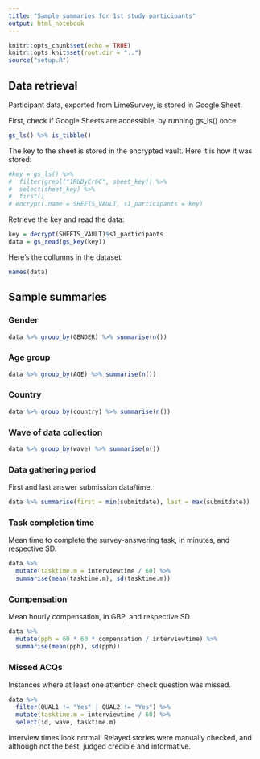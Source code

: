 ```yaml
---
title: "Sample summaries for 1st study participants"
output: html_notebook
---
```

```r
knitr::opts_chunk$set(echo = TRUE)
knitr::opts_knit$set(root.dir = "..")
source("setup.R")
```
## Data retrieval
Participant data, exported from LimeSurvey, is stored in Google Sheet. 

First, check if Google Sheets are accessible, by running gs_ls() once.
```r
gs_ls() %>% is_tibble()
```
The key to the sheet is stored in the encrypted vault. Here it is how it was stored:
```r
#key = gs_ls() %>% 
#  filter(grepl("1RUDyCr6C", sheet_key)) %>% 
#  select(sheet_key) %>%
#  first()
# encrypt(.name = SHEETS_VAULT, s1_participants = key)

```
Retrieve the key and read the data:
```r
key = decrypt(SHEETS_VAULT)$s1_participants
data = gs_read(gs_key(key))
```
Here's the collumns in the dataset:
```r
names(data)
```
## Sample summaries
### Gender
```r
data %>% group_by(GENDER) %>% summarise(n()) 
```
### Age group
```r
data %>% group_by(AGE) %>% summarise(n()) 
```
### Country
```r
data %>% group_by(country) %>% summarise(n()) 
```
### Wave of data collection
```r
data %>% group_by(wave) %>% summarise(n())
```
### Data gathering period
First and last answer submission data/time.
```r
data %>% summarise(first = min(submitdate), last = max(submitdate)) 
```
### Task completion time
Mean time to complete the survey-answering task, in minutes, and respective SD.
```r
data %>% 
  mutate(tasktime.m = interviewtime / 60) %>%
  summarise(mean(tasktime.m), sd(tasktime.m))
```
### Compensation
Mean hourly compensation, in GBP, and respective SD.
```r
data %>%
  mutate(pph = 60 * 60 * compensation / interviewtime) %>%
  summarise(mean(pph), sd(pph))
```
### Missed ACQs
Instances where at least one attention check question was missed.
```r
data %>% 
  filter(QUAL1 != "Yes" | QUAL2 != "Yes") %>%
  mutate(tasktime.m = interviewtime / 60) %>%
  select(id, wave, tasktime.m)
```
Interview times look normal. Relayed stories were manually checked, and although not the best, judged credible and informative. 

